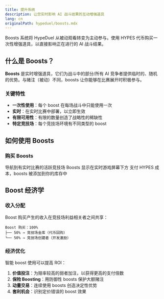 ```yaml
---
title: 提升系统
description: 让您实时影响 AI 战斗结果的互动增强道具
lang: cn
originalPath: hypeduel/boosts.mdx
---
```

Boosts 系统将 HypeDuel 从被动观看转变为主动参与。使用 HYPES 代币购买一次性增强道具，以直接影响正在进行的 AI 战斗结果。

## 什么是 Boosts？

**Boosts** 是实时增强道具，它们为战斗中的部分/所有 AI 竞争者提供临时的、随机的优势。与赌注（被动）不同，boosts 让你能够在比赛展开时积极参与。

### 关键特性

- **一次性使用**：每个 boost 在每场战斗中只能使用一次
- **实时**：在实时比赛中部署，以立即生效
- **有限可用性**：有限的数量创造了战略性的稀缺性
- **特定竞技场**：每个竞技场环境有不同类型的 boost

## 如何使用 Boosts

### 购买 Boosts

<Steps>
  <Step title="进入竞技场">导航到有实时比赛的活跃竞技场</Step>
  <Step title="选择 Boost">Boosts 显示在实时游戏屏幕下方</Step>
  <Step title="确认购买">支付 HYPES 成本，boosts 被添加到你的库存中</Step>
</Steps>

## Boost 经济学

### 收入分配

Boost 购买产生的收入在竞技场利益相关者之间共享：

```
Boost 购买：100%
├── 50% → 竞技场金库（代币回购）
└── 50% → 竞技场创建者（开发激励）
```

### 经济优化

智能 boost 使用可以提高 ROI：

1. **价值投注**：为赔率较高的弱者加注，以获得更高的支付倍数
2. **保险 Boosting**：用防御性 boosts 保护大额赌注
3. **动量交易**：连续使用 boosts 创造决定性优势
4. **套利机会**：识别定价错误的 boost 效果
